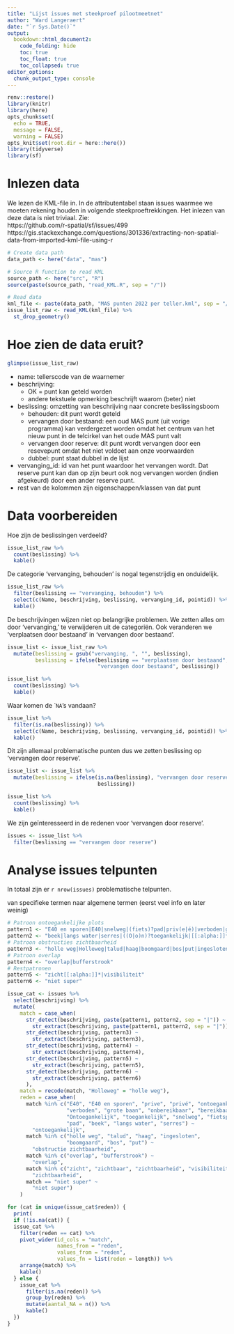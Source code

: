 ```yaml
---
title: "Lijst issues met steekproef pilootmeetnet"
author: "Ward Langeraert"
date: "`r Sys.Date()`"
output:
  bookdown::html_document2:
    code_folding: hide
    toc: true
    toc_float: true
    toc_collapsed: true
editor_options: 
  chunk_output_type: console
---
```


```r
renv::restore()
library(knitr)
library(here)
opts_chunk$set(
  echo = TRUE,
  message = FALSE,
  warning = FALSE)
opts_knit$set(root.dir = here::here())
library(tidyverse)
library(sf)
```


# Inlezen data

We lezen de KML-file in. In de attributentabel staan issues waarmee we moeten rekening houden in volgende steekproeftrekkingen. Het inlezen van deze data is niet triviaal. Zie:  
https://github.com/r-spatial/sf/issues/499  
https://gis.stackexchange.com/questions/301336/extracting-non-spatial-data-from-imported-kml-file-using-r  

```r
# Create data path
data_path <- here("data", "mas")

# Source R function to read KML
source_path <- here("src", "R")
source(paste(source_path, "read_KML.R", sep = "/"))

# Read data
kml_file <- paste(data_path, "MAS punten 2022 per teller.kml", sep = "/")
issue_list_raw <- read_KML(kml_file) %>%
  st_drop_geometry()
```


# Hoe zien de data eruit?

```r
glimpse(issue_list_raw)
```

- name: tellerscode van de waarnemer
- beschrijving:
    - OK = punt kan geteld worden
    - andere tekstuele opmerking beschrijft waarom (beter) niet
- beslissing: omzetting van beschrijving naar concrete beslissingsboom
    - behouden: dit punt wordt geteld
    - vervangen door bestaand: een oud MAS punt (uit vorige programma) kan verdergezet worden omdat het centrum van het nieuw punt in de telcirkel van het oude MAS punt valt
    - vervangen door reserve: dit punt wordt vervangen door een resevepunt omdat het niet voldoet aan onze voorwaarden
    - dubbel: punt staat dubbel in de lijst
- vervanging_id: id van het punt waardoor het vervangen wordt. Dat reserve punt kan dan op zijn beurt ook nog vervangen worden (indien afgekeurd) door een ander reserve punt.
- rest van de kolommen zijn eigenschappen/klassen van dat punt


# Data voorbereiden

Hoe zijn de beslissingen verdeeld?

```r
issue_list_raw %>%
  count(beslissing) %>%
  kable()
```

De categorie 'vervanging, behouden' is nogal tegenstrijdig en onduidelijk.

```r
issue_list_raw %>%
  filter(beslissing == "vervanging, behouden") %>%
  select(c(Name, beschrijving, beslissing, vervanging_id, pointid)) %>%
  kable()
```

De beschrijvingen wijzen niet op belangrijke problemen. We zetten alles om door 'vervanging,' te verwijderen uit de categoriën. Ook veranderen we 'verplaatsen door bestaand' in 'vervangen door bestaand'.

```r
issue_list <- issue_list_raw %>%
  mutate(beslissing = gsub("vervanging, ", "", beslissing),
         beslissing = ifelse(beslissing == "verplaatsen door bestaand", 
                             "vervangen door bestaand", beslissing))

issue_list %>%
  count(beslissing) %>%
  kable()
```

Waar komen de ```NA``'s vandaan?

```r
issue_list %>%
  filter(is.na(beslissing)) %>%
  select(c(Name, beschrijving, beslissing, vervanging_id, pointid)) %>%
  kable()
```

Dit zijn allemaal problematische punten dus we zetten beslissing op 'vervangen door reserve'.

```r
issue_list <- issue_list %>%
  mutate(beslissing = ifelse(is.na(beslissing), "vervangen door reserve", 
                             beslissing))

issue_list %>%
  count(beslissing) %>%
  kable()
```

We zijn geïnteresseerd in de redenen voor 'vervangen door reserve'.

```r
issues <- issue_list %>%
  filter(beslissing == "vervangen door reserve")
```


# Analyse issues telpunten

In totaal zijn er `r nrow(issues)` problematische telpunten.

van specifieke termen naar algemene termen (eerst veel info en later weinig)

```r
# Patroon ontoegankelijke plots
pattern1 <- "E40 en sporen|E40|snelweg|(fiets)?pad|priv(e|é)|verboden|grote baan"
pattern2 <- "beek|langs water|serres|((O|o)n)?toegankelijk|[[:alpha:]]*bereikbaar"
# Patroon obstructies zichtbaarheid
pattern3 <- "holle weg|Holleweg|talud|haag|boomgaard|bos|put|ingesloten"
# Patroon overlap
pattern4 <- "overlap|bufferstrook"
# Restpatronen
pattern5 <- "zicht[[:alpha:]]*|visibiliteit"
pattern6 <- "niet super"

issue_cat <- issues %>%
  select(beschrijving) %>%
  mutate(
    match = case_when(
      str_detect(beschrijving, paste(pattern1, pattern2, sep = "|")) ~ 
        str_extract(beschrijving, paste(pattern1, pattern2, sep = "|")),
      str_detect(beschrijving, pattern3) ~ 
        str_extract(beschrijving, pattern3),
      str_detect(beschrijving, pattern4) ~ 
        str_extract(beschrijving, pattern4),
      str_detect(beschrijving, pattern5) ~ 
        str_extract(beschrijving, pattern5),
      str_detect(beschrijving, pattern6) ~ 
        str_extract(beschrijving, pattern6)
      ),
    match = recode(match, "Holleweg" = "holle weg"),
    reden = case_when(
      match %in% c("E40", "E40 en sporen", "prive", "privé", "ontoegankelijk", 
                   "verboden", "grote baan", "onbereikbaar", "bereikbaar", 
                   "Ontoegankelijk", "toegankelijk", "snelweg", "fietspad", 
                   "pad", "beek", "langs water", "serres") ~ 
        "ontoegankelijk",
      match %in% c("holle weg", "talud", "haag", "ingesloten", 
                   "boomgaard", "bos", "put") ~ 
        "obstructie zichtbaarheid",
      match %in% c("overlap", "bufferstrook") ~ 
        "overlap",
      match %in% c("zicht", "zichtbaar", "zichtbaarheid", "visibiliteit") ~ 
        "zichtbaarheid",
      match == "niet super" ~ 
        "niet super")
    )
```


```r
for (cat in unique(issue_cat$reden)) {
  print(
  if (!is.na(cat)) {
  issue_cat %>%
    filter(reden == cat) %>%
    pivot_wider(id_cols = "match",
                names_from = "reden",
                values_from = "reden",
                values_fn = list(reden = length)) %>%
    arrange(match) %>%
    kable()
  } else {
    issue_cat %>%
      filter(is.na(reden)) %>%
      group_by(reden) %>%
      mutate(aantal_NA = n()) %>%
      kable()
  })
}
```


